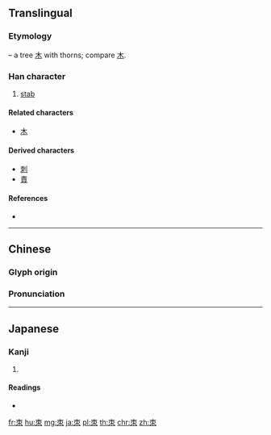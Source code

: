 ==Translingual==

===Etymology===
{{liushu|p}} – a tree [[木]] with thorns; compare [[木]].

===Han character===
{{Han char|rn=75|rad=木|as=02|sn=6|four=50902|canj=DB}}

# [[stab]]

====Related characters====
* [[木]]

====Derived characters====
* [[刺]]
* [[責]] <!-- See etymology – used 朿 in earlier form -->

====References====
* {{Han ref|kx=0510.180|dkj=14441|dj=0894.150|hdz=21153.030|uh=673F|ud=26431|bh=C9F4|bd=51700}}

----

==Chinese==
{{zh-forms}}

===Glyph origin===
{{Han etym}}

===Pronunciation===
{{zh-pron
|m=cì
|c=ci3
|mc=y
|oc=y
|ma=
|cat=v
}}

----

==Japanese==

===Kanji===
{{ja-kanji|grade=|rs=木02}}

# {{defn|lang=ja|sort=木02}}

====Readings====
* {{ja-readings|goon=[[し]] (shi)|kanon=[[し]] (shi)|kun=[[とげ]] (toge)}}

[[fr:朿]]
[[hu:朿]]
[[mg:朿]]
[[ja:朿]]
[[pl:朿]]
[[th:朿]]
[[chr:朿]]
[[zh:朿]]